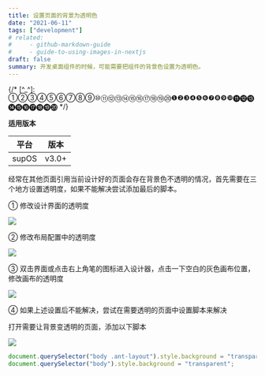 ```yaml
---
title: 设置页面的背景为透明色
date: "2021-06-11"
tags: ["development"]
# related:
#     - github-markdown-guide
#     - guide-to-using-images-in-nextjs
draft: false
summary: 开发桌面组件的时候，可能需要把组件的背景色设置为透明色。
---
```


{/* [^_^]: ①②③④⑤⑥⑦⑧⑨⑩⑪⑫⑬⑭⑮⑯⑰⑱⑲⑳❶❷❸❹❺❻❼❽❾❿⓫⓬⓭⓮⓯⓰⓱⓲⓳⓴ */}

**适用版本**

| 平台  | 版本  |
| ----- | ----- |
| supOS | v3.0+ |

经常在其他页面引用当前设计好的页面会存在背景色不透明的情况，首先需要在三个地方设置透明度，如果不能解决尝试添加最后的脚本。

① 修改设计界面的透明度

![](./set-page-transparent/0004.png)

② 修改布局配置中的透明度

![](./set-page-transparent/0006.png)

③ 双击界面或点击右上角笔的图标进入设计器，点击一下空白的灰色画布位置，修改画布的透明度

![](./set-page-transparent/0005.png)

④ 如果上述设置后不能解决，尝试在需要透明的页面中设置脚本来解决

打开需要让背景变透明的页面，添加以下脚本

![](./set-page-transparent/0007.png)

```javascript
document.querySelector("body .ant-layout").style.background = "transparent";
document.querySelector("body").style.background = "transparent";
```

